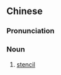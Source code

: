 ==Chinese==
{{zh-forms}}

===Pronunciation===
{{zh-pron
|m=lòuzìbǎn
|cat=n
}}

===Noun===
{{zh-noun}}

# [[stencil]] {{gloss|utensil through which ink can be forced to create a printed pattern onto a surface}}